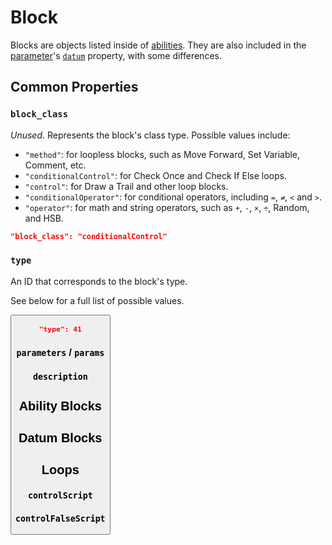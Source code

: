 

# Block

Blocks are objects listed inside of [abilities](/wiki/spec/ability).
They are also included in the [parameter](/wiki/spec/parameter)'s [`datum`](/wiki/spec/parameter#datum)
property, with some differences.


## Common Properties

### `block_class`

<PropertyData type="string" />

*Unused.* Represents the block's class type. Possible values include:<Note note="needs elaboration" />

- `"method"`: for loopless blocks, such as Move Forward, Set Variable, Comment, etc.
- `"conditionalControl"`: for Check Once and Check If Else loops.
- `"control"`: for Draw a Trail and other loop blocks.<Note note="needs verification" />
- `"conditionalOperator"`: for conditional operators, including `=`, `≠`, `<` and `>`.
- `"operator"`: for math and string operators, such as `+`, `-`, `×`, `÷`, Random, and HSB.

```json
"block_class": "conditionalControl"
```


### `type`

<PropertyData type="number" />

An ID that corresponds to the block's type.

See below for a full list of possible values.

<Button
          label="Project Datatypes"
          variant="secondary"
          link="https://jsonhero.io/new?url=https://hs-tools-api.up.railway.app/webplayer/2.0/project-datatypes"
          outline external
/>

```json
"type": 41
```


### `parameters` / `params`
<Undocumented />

### `description`
<Undocumented />


## Ability Blocks


## Datum Blocks


## Loops

### `controlScript`
<Undocumented />

### `controlFalseScript`
<Undocumented />
